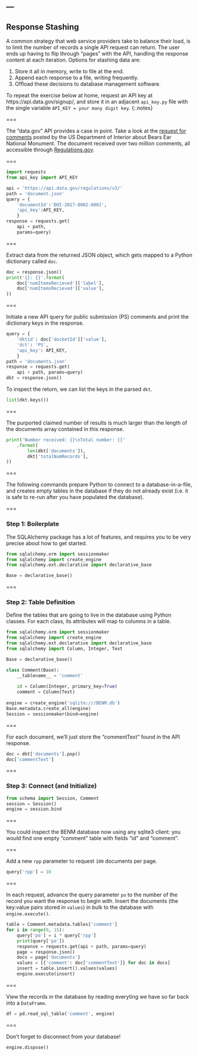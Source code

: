 ---
---

## Response Stashing

A common strategy that web service providers take to balance their
load, is to limit the number of records a single API request can
return. The user ends up having to flip through "pages" with the API,
handling the response content at each iteration. Options for stashing
data are:

1. Store it all in memory, write to file at the end.
1. Append each response to a file, writing frequently.
1. Offload these decisions to database management software.

To repeat the exercise below at home, request an API key at
https://api.data.gov/signup/, and store it in an adjacent `api_key.py`
file with the single variable `API_KEY = your many digit key`.
{:.notes}

===

The "data.gov" API provides a case in point. Take a look at the
[request for comments](https://www.regulations.gov/docket?D=DOI-2017-0002)
posted by the US Department of Interior about Bears Ear National
Monument. The document received over two million comments, all
accessible through [Regulations.gov](https://www.regulations.gov).

===

```python
import requests
from api_key import API_KEY

api = 'https://api.data.gov/regulations/v3/'
path = 'document.json'
query = {
    'documentId':'DOI-2017-0002-0001',
    'api_key':API_KEY,
    }
response = requests.get(
    api + path,
    params=query)
```

===

Extract data from the returned JSON object, which gets mapped to a
Python dictionary called `doc`.

```python
doc = response.json()
print('{}: {}'.format(
    doc['numItemsRecieved']['label'],
    doc['numItemsRecieved']['value'],
))
```

===

Initiate a new API query for public submission (PS) comments and print
the dictionary keys in the response.

```python
query = {
    'dktid': doc['docketId']['value'],
    'dct': 'PS',
    'api_key': API_KEY,
    }
path = 'documents.json'
response = requests.get(
    api + path, params=query)
dkt = response.json()
```

To inspect the return, we can list the keys in the
parsed `dkt`.

```python
list(dkt.keys())
```

===

The purported claimed number of results is much larger than the length
of the documents array contained in this response.


```python
print('Number received: {}\nTotal number: {}'
    .format(
        len(dkt['documents']),
        dkt['totalNumRecords'],
))
```

===

The following commands prepare Python to connect to a
database-in-a-file, and creates empty tables in the database if they
do not already exist (i.e. it is safe to re-run after you have
populated the database).

===

### Step 1: Boilerplate

The SQLAlchemy package has a lot of features, and
requires you to be very precise about how to get started.

```python
from sqlalchemy.orm import sessionmaker
from sqlalchemy import create_engine
from sqlalchemy.ext.declarative import declarative_base

Base = declarative_base()
```

===

### Step 2: Table Definition

Define the tables that are going to live in the database
using Python classes. For each class, its attributes
will map to columns in a table.

```python
from sqlalchemy.orm import sessionmaker
from sqlalchemy import create_engine
from sqlalchemy.ext.declarative import declarative_base
from sqlalchemy import Column, Integer, Text

Base = declarative_base()

class Comment(Base):
    __tablename__ = 'comment'
    
    id = Column(Integer, primary_key=True)
    comment = Column(Text)
    
engine = create_engine('sqlite:///BENM.db')
Base.metadata.create_all(engine)
Session = sessionmaker(bind=engine)
```

===

For each document, we'll just store the "commentText" found in the API
response.

```python
doc = dkt['documents'].pop()
doc['commentText']
```
===

### Step 3: Connect (and Initialize)

```python
from schema import Session, Comment
session = Session()
engine = session.bind
```

===

You could inspect the BENM database now using any sqlite3 client: you
would find one empty "comment" table with fields "id" and "comment".

===

Add a new `rpp` parameter to request `100` documents per page.


```python
query['rpp'] = 10
```

===

In each request, advance the query parameter `po` to the number of the
record you want the response to begin with. Insert the documents (the
key:value pairs stored in `values`) in bulk to the database with
`engine.execute()`.

```python
table = Comment.metadata.tables['comment']
for i in range(0, 15):
    query['po'] = i * query['rpp']
    print(query['po'])
    response = requests.get(api + path, params=query)
    page = response.json()
    docs = page['documents']
    values = [{'comment': doc['commentText']} for doc in docs]
    insert = table.insert().values(values)
    engine.execute(insert)
```

===

View the records in the database by reading
everyting we have so far back into a `DataFrame`.

```python
df = pd.read_sql_table('comment', engine)
```

===

Don't forget to disconnect from your database!

```python
engine.dispose()
```

